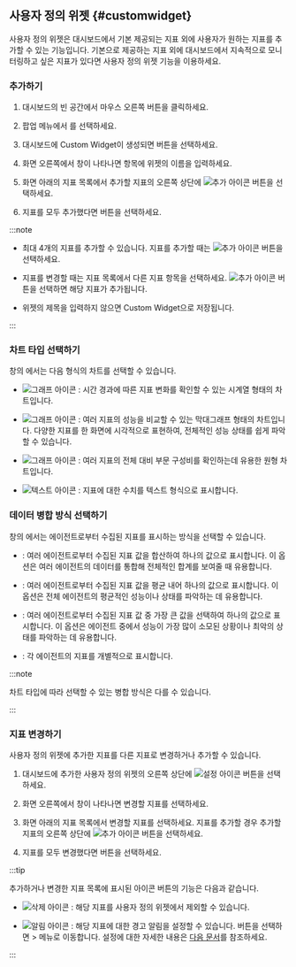 ## 사용자 정의 위젯 {#customwidget}

사용자 정의 위젯은 대시보드에서 기본 제공되는 지표 외에 사용자가 원하는 지표를 추가할 수 있는 기능입니다. 기본으로 제공하는 지표 외에 대시보드에서 지속적으로 모니터링하고 싶은 지표가 있다면 사용자 정의 위젯 기능을 이용하세요.

### 추가하기

1. 대시보드의 빈 공간에서 마우스 오른쪽 버튼을 클릭하세요.

1. 팝업 메뉴에서 <Cmdname sid="BTN08346" className="uitext" />를 선택하세요.

1. 대시보드에 <UI>Custom Widget</UI>이 생성되면 <Cmdname sid="CNT08130" className="uitext" /> 버튼을 선택하세요.

    <ImgLang img="db-add-custom-widget.png" desc="Custom widget" />

1. 화면 오른쪽에서 <Cmdname sid="BTN08346" className="uitext" /> 창이 나타나면 <Cmdname sid="title" className="uitext" /> 항목에 위젯의 이름을 입력하세요.

    <ImgLang img="db-add-custom-widget-setting.png" desc="Custom widget" />

1. 화면 아래의 지표 목록에서 추가할 지표의 오른쪽 상단에 ![추가 아이콘](/img/ico-add.svg) 버튼을 선택하세요.

1. 지표를 모두 추가했다면 <Cmdname sid="save" className="uitext" /> 버튼을 선택하세요.

:::note

* 최대 4개의 지표를 추가할 수 있습니다. 지표를 추가할 때는 ![추가 아이콘](/img/ico-add.svg) 버튼을 선택하세요.

* 지표를 변경할 때는 지표 목록에서 다른 지표 항목을 선택하세요. ![추가 아이콘](/img/ico-add.svg) 버튼을 선택하면 해당 지표가 추가됩니다.

* 위젯의 제목을 입력하지 않으면 Custom Widget으로 저장됩니다.

:::

### 차트 타입 선택하기

<Cmdname sid="BTN08346" className="uitext" /> 창의 <Cmdname sid="TTL08259" className="uitext" />에서는 다음 형식의 차트를 선택할 수 있습니다.

* ![그래프 아이콘](/img/ico-normal-graph.svg) <Cmdname sid="series" className="uitext" />: 시간 경과에 따른 지표 변화를 확인할 수 있는 시계열 형태의 차트입니다.

* ![그래프 아이콘](/img/ic-equalizer-chart.svg) <Cmdname sid="equalizer" className="uitext" />: 여러 지표의 성능을 비교할 수 있는 막대그래프 형태의 차트입니다. 다양한 지표를 한 화면에 시각적으로 표현하여, 전체적인 성능 상태를 쉽게 파악할 수 있습니다.

* ![그래프 아이콘](/img/ic-pie-chart.svg) <Cmdname sid="pie" className="uitext" />: 여러 지표의 전체 대비 부문 구성비를 확인하는데 유용한 원형 차트입니다.

* ![텍스트 아이콘](/img/ic-text-widget.svg) <Cmdname sid="text" className="uitext" />: 지표에 대한 수치를 텍스트 형식으로 표시합니다.

### 데이터 병합 방식 선택하기

<Cmdname sid="BTN08346" className="uitext" /> 창의 <Cmdname sid="TTL08348" className="uitext" />에서는 에이전트로부터 수집된 지표를 표시하는 방식을 선택할 수 있습니다.

* <Cmdname sid="merge_sum" className="uitext" />: 여러 에이전트로부터 수집된 지표 값을 합산하여 하나의 값으로 표시합니다. 이 옵션은 여러 에이전트의 데이터를 통합해 전체적인 합계를 보여줄 때 유용합니다.

* <Cmdname sid="merge_avg" className="uitext" />: 여러 에이전트로부터 수집된 지표 값을 평균 내어 하나의 값으로 표시합니다. 이 옵션은 전체 에이전트의 평균적인 성능이나 상태를 파악하는 데 유용합니다.

* <Cmdname sid="merge_max" className="uitext" />: 여러 에이전트로부터 수집된 지표 값 중 가장 큰 값을 선택하여 하나의 값으로 표시합니다. 이 옵션은 에이전트 중에서 성능이 가장 많이 소모된 상황이나 최악의 상태를 파악하는 데 유용합니다.

* <Cmdname sid="BTN08359" className="uitext" /> : 각 에이전트의 지표를 개별적으로 표시합니다.

:::note

차트 타입에 따라 선택할 수 있는 병합 방식은 다를 수 있습니다.

:::

### 지표 변경하기

사용자 정의 위젯에 추가한 지표를 다른 지표로 변경하거나 추가할 수 있습니다.

1. 대시보드에 추가한 사용자 정의 위젯의 오른쪽 상단에 ![설정 아이콘](/img/ico-setting.svg) 버튼을 선택하세요.

1. 화면 오른쪽에서 <Cmdname sid="BTN08346" className="uitext" /> 창이 나타나면 변경할 지표를 선택하세요.

    <ImgLang img="db-add-custom-widget-setting-change.png" desc="Custom widget" />

1. 화면 아래의 지표 목록에서 변경할 지표를 선택하세요. 지표를 추가할 경우 추가할 지표의 오른쪽 상단에 ![추가 아이콘](/img/ico-add.svg) 버튼을 선택하세요. 

1. 지표를 모두 변경했다면 <Cmdname sid="save" className="uitext" /> 버튼을 선택하세요.

:::tip

추가하거나 변경한 지표 목록에 표시된 아이콘 버튼의 기능은 다음과 같습니다.

* ![삭제 아이콘](/img/ico-trash.svg) : 해당 지표를 사용자 정의 위젯에서 제외할 수 있습니다.

* ![알림 아이콘](/img/ic-alert.svg) : 해당 지표에 대한 경고 알림을 설정할 수 있습니다. 버튼을 선택하면 <Cmdname sid="side_event" className="uitext" /> &gt; <Cmdname sid="side_eventSetting" className="uitext" /> 메뉴로 이동합니다. <Cmdname sid="metrics_event" className="uitext" /> 설정에 대한 자세한 내용은 [다음 문서](metric-warning-notice)를 참조하세요.

:::